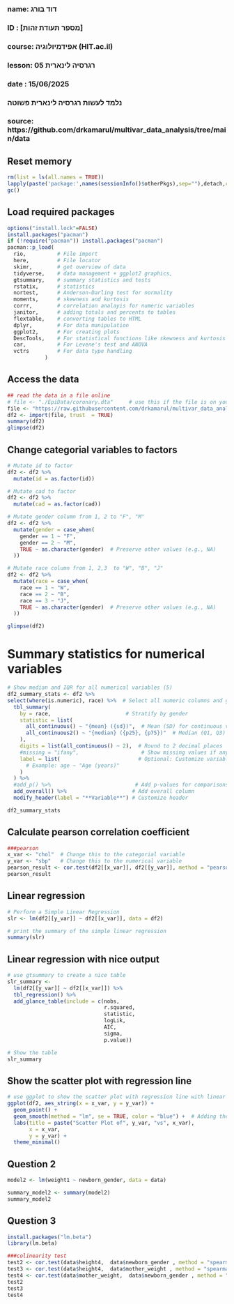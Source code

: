 ###
### name: דוד בורג
### ID  : [מספר תעודת זהות]
### course: אפידמיולוגיה (HIT.ac.il)
### lesson: רגרסיה לינארית 05   
### date  : 15/06/2025
###  
### נלמד לעשות רגרסיה לינארית פשוטה
###
### source: https://github.com/drkamarul/multivar_data_analysis/tree/main/data


## Reset memory
```{r setup-packages, include false}
rm(list = ls(all.names = TRUE))
lapply(paste('package:',names(sessionInfo()$otherPkgs),sep=""),detach,character.only=TRUE,unload=TRUE,force=TRUE)
gc()
```

## Load required packages
```{r load-packages, include false}
options("install.lock"=FALSE)
install.packages("pacman")
if (!require("pacman")) install.packages("pacman")
pacman::p_load(
  rio,          # File import
  here,         # File locator
  skimr,        # get overview of data
  tidyverse,    # data management + ggplot2 graphics, 
  gtsummary,    # summary statistics and tests
  rstatix,      # statistics
  nortest,      # Anderson-Darling test for normality
  moments,      # skewness and kurtosis
  corrr,        # correlation analayis for numeric variables
  janitor,      # adding totals and percents to tables
  flextable,    # converting tables to HTML
  dplyr,        # For data manipulation
  ggplot2,      # For creating plots
  DescTools,    # For statistical functions like skewness and kurtosis
  car,          # For Levene's test and ANOVA
  vctrs         # For data type handling
            )
```

## Access the data
```{r read-data, echo=FALSE}
## read the data in a file online
# file <- "./EpiData/coronary.dta"     # use this if the file is on your computer
file <- "https://raw.githubusercontent.com/drkamarul/multivar_data_analysis/refs/heads/main/data/coronary.dta"
df2 <- import(file, trust  = TRUE)
summary(df2)
glimpse(df2)
```

## Change categorial variables to factors
```{r read-data, echo=FALSE}
# Mutate id to factor
df2 <- df2 %>%
  mutate(id = as.factor(id))

# Mutate cad to factor
df2 <- df2 %>%
  mutate(cad = as.factor(cad))

# Mutate gender column from 1, 2 to "F", "M"
df2 <- df2 %>%
  mutate(gender = case_when(
    gender == 1 ~ "F",
    gender == 2 ~ "M",
    TRUE ~ as.character(gender)  # Preserve other values (e.g., NA)
  ))

# Mutate race column from 1, 2,3  to "W", "B", "J"
df2 <- df2 %>%
  mutate(race = case_when(
    race == 1 ~ "W",
    race == 2 ~ "B",
    race == 3 ~ "J",
    TRUE ~ as.character(gender)  # Preserve other values (e.g., NA)
  ))

glimpse(df2)  
```

# Summary statistics for numerical variables
```{r sort_data, include false}
# Show median and IQR for all numerical variables (5)
df2_summary_stats <- df2 %>%
select(where(is.numeric), race) %>%  # Select all numeric columns and gender
  tbl_summary(
    by = race,                        # Stratify by gender
    statistic = list(
      all_continuous() ~ "{mean} ({sd})",  # Mean (SD) for continuous variables
      all_continuous2() ~ "{median} ({p25}, {p75})"  # Median (Q1, Q3) for non-normal
    ),
    digits = list(all_continuous() ~ 2),  # Round to 2 decimal places
    #missing = "ifany",                    # Show missing values if any
    label = list(                         # Optional: Customize variable labels
      # Example: age ~ "Age (years)"
    )
  ) %>%
  #add_p() %>%                           # Add p-values for comparisons
  add_overall() %>%                     # Add overall column
  modify_header(label = "**Variable**") # Customize header

df2_summary_stats
```

## Calculate pearson correlation coefficient
```{r pearson, include=FALSE}
###pearson
x_var <- "chol"  # Change this to the categorial variable
y_var <- "sbp"   # Change this to the numerical variable
pearson_result <- cor.test(df2[[x_var]], df2[[y_var]], method = "pearson", use = "complete.obs")
pearson_result
```

## Linear regression
```{r slr, include=FALSE}
# Perform a Simple Linear Regression
slr <- lm(df2[[y_var]] ~ df2[[x_var]], data = df2)

# print the summary of the simple linear regression
summary(slr)
```

## Linear regression with nice output
```{r slr-gtsummary, include=FALSE}
# use gtsummary to create a nice table
slr_summary <-
  lm(df2[[y_var]] ~ df2[[x_var]]) %>% 
  tbl_regression() %>%
  add_glance_table(include = c(nobs,
                               r.squared,
                               statistic,
                               logLik,
                               AIC,
                               sigma,
                               p.value))

# Show the table
slr_summary
```

## Show the scatter plot with regression line
```{r slr-gtsummary, include=FALSE}
# use ggplot to show the scatter plot with regression line with linear model and confidence interval
ggplot(df2, aes_string(x = x_var, y = y_var)) +
  geom_point() +
  geom_smooth(method = "lm", se = TRUE, color = "blue") +  # Adding the trend line with linear model
  labs(title = paste("Scatter Plot of", y_var, "vs", x_var),
       x = x_var,
       y = y_var) +
  theme_minimal()
```



## Question 2
```{r Q2, include=FALSE}
model2 <- lm(weight1 ~ newborn_gender, data = data)

summary_model2 <- summary(model2)
summary_model2
```


## Question 3
```{r Q3, include=FALSE}
install.packages("lm.beta")
library(lm.beta)

###colinearity test
test2 <- cor.test(data$height4,  data$newborn_gender , method = "spearman", use = "complete.obs")
test3 <- cor.test(data$height4,  data$mother_weight , method = "spearman", use = "complete.obs")
test4 <- cor.test(data$mother_weight,  data$newborn_gender , method = "spearman", use = "complete.obs")
test2
test3
test4
```